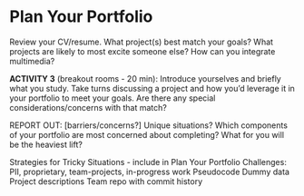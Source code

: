 # Plan Your Portfolio

Review your CV/resume. 
What project(s) best match your goals? What projects are likely to most excite someone else? How can you integrate multimedia?


**ACTIVITY 3** (breakout rooms - 20 min): Introduce yourselves and briefly what you study. Take turns discussing a project and how you’d leverage it in your portfolio to meet your goals. Are there any special considerations/concerns with that match?


REPORT OUT: 
[barriers/concerns?] Unique situations?
Which components of your portfolio are most concerned about completing? What for you will be the heaviest lift?

Strategies for Tricky Situations - include in Plan Your Portfolio
Challenges: PII, proprietary, team-projects, in-progress work
Pseudocode
Dummy data
Project descriptions
Team repo with commit history
